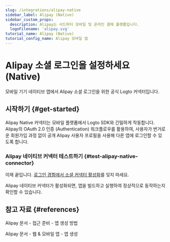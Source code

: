 ```yaml
---
slug: /integrations/alipay-native
sidebar_label: Alipay (Native)
sidebar_custom_props:
  description: Alipay는 서드파티 모바일 및 온라인 결제 플랫폼입니다.
  logoFilename: 'alipay.svg'
tutorial_name: Alipay (Native)
tutorial_config_name: Alipay 모바일 앱
---
```




# Alipay 소셜 로그인을 설정하세요 (Native)

모바일 기기 네이티브 앱에서 Alipay 소셜 로그인을 위한 공식 Logto 커넥터입니다.

<GuideTip />

## 시작하기 \{#get-started}

Alipay Native 커넥터는 모바일 플랫폼에서 Logto SDK와 긴밀하게 작동합니다. Alipay의 OAuth 2.0 인증 (Authentication) 워크플로우를 활용하여, 사용자가 번거로운 회원가입 과정 없이 공개 Alipay 사용자 프로필을 사용해 다른 앱에 로그인할 수 있도록 합니다.

<Integration />

### Alipay 네이티브 커넥터 테스트하기 \{#test-alipay-native-connector}

이제 끝입니다. [로그인 경험에서 소셜 커넥터 활성화](/connectors/social-connectors/#enable-social-sign-in)를 잊지 마세요.

Alipay 네이티브 커넥터가 활성화되면, 앱을 빌드하고 실행하여 정상적으로 동작하는지 확인할 수 있습니다.

## 참고 자료 \{#references}

<Url href="https://opendocs.alipay.com/support/01rau6">Alipay 문서 - 접근 준비 - 앱 생성 방법</Url>

<Url href="https://opendocs.alipay.com/open/200/105310">Alipay 문서 - 웹 & 모바일 앱 - 앱 생성</Url>

